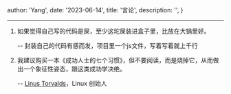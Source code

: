 
  author: 'Yang',
  date: '2023-06-14',
  title: '言论',
  description:
    '',
}



---

1. 如果觉得自己写的代码是屎，至少这坨屎装进盒子里，比放在大锅里好。

    -- 封装自己的代码有感而发，项目里一个js文件，写着写着就上千行

2. 我建议购买一本《成功人士的七个习惯》，但不要阅读，而是烧掉它，从而做出一个象征性姿态，跟这类成功学决绝。

    -- [Linus Torvalds](https://news.ycombinator.com/item?id=35847971)，Linux 创始人